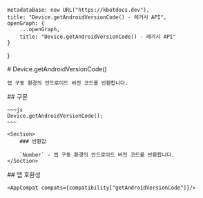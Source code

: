 
    metadataBase: new URL("https://kbotdocs.dev"),
    title: "Device.getAndroidVersionCode() - 레거시 API",
    openGraph: {
        ...openGraph,
        title: "Device.getAndroidVersionCode() - 레거시 API"
    }
}

<Section>
    # Device.getAndroidVersionCode()

    앱 구동 환경의 안드로이드 버전 코드를 반환합니다.
</Section>
<Section>
    ## 구문

    ~~~js
    Device.getAndroidVersionCode();
    ~~~

    <Section>
        ### 반환값

        `Number` - 앱 구동 환경의 안드로이드 버전 코드를 반환합니다.
    </Section>
</Section>
<Section>
    ## 앱 호환성

    <AppCompat compats={compatibility["getAndroidVersionCode"]}/>
</Section>